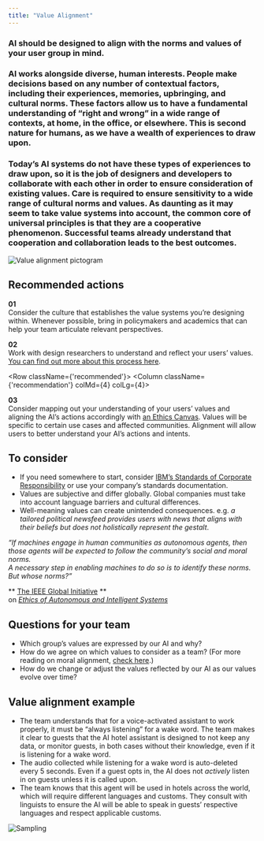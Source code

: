 ```yaml
---
title: "Value Alignment"
---
```



<Row className="opener">
<Column colSm={4} colMd={6} colLg={7}>

### AI should be designed to align with the norms and values of your user group in mind.
### AI works alongside diverse, human interests. People make decisions based on any number of contextual factors, including their experiences, memories, upbringing, and cultural norms. These factors allow us to have a fundamental understanding of “right and wrong” in a wide range of contexts, at home, in the office, or elsewhere. This is second nature for humans, as we have a wealth of experiences to draw upon.

### Today’s AI systems do not have these types of experiences to draw upon, so it is the job of designers and developers to collaborate with each other in order to ensure consideration of existing values. Care is required to ensure sensitivity to a wide range of cultural norms and values. As daunting as it may seem to take value systems into account, the common core of universal principles is that they are a cooperative phenomenon. Successful teams already understand that cooperation and collaboration leads to the best outcomes.

</Column>

<Column colSm={4} offsetLg={1} colMd={2} colLg={2}>

![Value alignment pictogram](../../images/ethics/value-alignment/Image_1.png)

</Column>
</Row>

<Row>
<Column colSm={4}>

## Recommended actions

</Column>
<Column className={'recommendation'} colMd={4} colLg={4}>

**01**<br/>
Consider the culture that establishes the value systems you’re designing within. Whenever possible, bring in policymakers and academics that can help your team articulate relevant perspectives.

</Column>
<Column className={'recommendation'} colMd={4} colLg={4}>

**02**<br/>
Work with design researchers to understand and reflect your users’ values. [You can find out more about this process here](https://www.ibm.com/design/research/).

</Column>
</Row>

<Row className={'recommended'}>
<Column className={'recommendation'} colMd={4} colLg={4}>

**03**<br/>
Consider mapping out your understanding of your users’ values and aligning the AI’s actions accordingly with [an Ethics Canvas](https://www.ethicscanvas.org). Values will be specific to certain use cases and affected communities. Alignment will allow users to better understand your AI’s actions and intents.

</Column>
</Row>



<Row className="consider">
<Column colMd={7} colLg={7}>

## To consider

 - If you need somewhere to start, consider [IBM’s Standards of Corporate Responsibility](https://www.ibm.com/ibm/responsibility/2015/at_a_glance/our_approach.html) or use your company’s standards documentation.
 - Values are subjective and differ globally. Global companies must take into account language barriers and cultural differences.
 - Well-meaning values can create unintended consequences. e.g. *a tailored political newsfeed provides users with news that aligns with their beliefs but does not holistically represent the gestalt*.


</Column>

<Column colSm={4} colMd={4} offsetLg={1} colLg={3}>
<Aside className={'quote'}>

_“If machines engage in human communities as autonomous agents, then those agents will be expected to follow the community’s social and moral norms. <br/> A necessary step in enabling machines to do so is to identify these norms. But whose norms?”_

** [The IEEE Global Initiative](https://ethicsinaction.ieee.org) **<br/>
on _[Ethics of Autonomous and Intelligent Systems](https://ethicsinaction.ieee.org)_

</Aside>
</Column>
</Row>



<Row className="questions">
<Column colMd={7} colLg={7}>

## Questions for your team

 - Which group’s values are expressed by our AI and why?
 - How do we agree on which values to consider as a team? (For more reading on moral alignment, [check here](http://faculty.mtsac.edu/cmcgruder/moraljudgements.html).)
 - How do we change or adjust the values reflected by our AI as our values evolve over time? 


</Column>
</Row>



<Row className="example">
<Column colMd={7} colLg={7}>

## Value alignment example

 - The team understands that for a voice-activated assistant to work properly, it must be “always listening” for a wake word. The team makes it clear to guests that the AI hotel assistant is designed to not keep any data, or monitor guests, in both cases without their knowledge, even if it is listening for a wake word.
 - The audio collected while listening for a wake word is auto-deleted every 5 seconds. Even if a guest opts in, the AI does not *actively* listen in on guests unless it is called upon.
 - The team knows that this agent will be used in hotels across the world, which will require different languages and customs. They consult with linguists to ensure the AI will be able to speak in guests’ respective languages and respect applicable customs.


</Column>
</Row>

![Sampling](../../images/ethics/value-alignment/Image_2.png)
